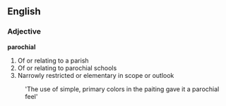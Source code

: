 ==English==
===Adjective===
'''parochial'''
#Of or relating to a parish
#Of or relating to parochial schools
#Narrowly restricted or elementary in scope or outlook
:'The use of simple, primary colors in the paiting gave it a parochial feel'